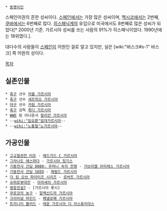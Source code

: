  * [[동명이인]]

스페인어권의 흔한 성씨이다. [[스페인]]에서는 가장 많은 성씨이며, [[멕시코]]에서는 2번째, [[쿠바]]에서는 6번째로 많다. [[히스패닉]]계의 유입으로 미국에서도 8번째로 많은 성씨가 되었다[* 2000년 기준. 가르시아 성씨를 쓰는 사람의 91%가 히스패닉이었다. 1990년에는 18위였다.]. 

대다수의 사람들이 [[스페인]]이 어원인 걸로 알고 있지만, 실은 [wiki:"바스크#s-1" 바스크] 쪽 어원의 성이다.

[[목차]]
== 실존인물 ==
 * [[축구]] 선수 [[라울 가르시아]]
 * [[축구]] 선수 [[세르히오 가르시아]]
 * [[야구]] 선수 [[카림 가르시아]]
 * [[축구]] 감독 [[뤼디 가르시아]]
 * [[WWE]] 링 아나운서 [[릴리안 가르시아]]
 * --[[wiki:"임요환"임대가르시아]]--
 * --[[wiki:"노홍철"노가르시아]]--
 
== 가공인물 ==
 * [[고교철권전 터프]] - [[에드가드 C 가르시아]]
 * [[그라나도 에스파다]] - [[가르시아 힝기스]]
 * [[기동전사 건담 0080: 주머니 속의 전쟁]] - [[가브리엘 라미레스 가르시아]]
 * [[기동전사 건담 SEED]] - [[제럴드 가르시아]]
 * [[더 킹 오브 파이터즈 시리즈]] - [[로버트 가르시아]]
 * [[슈퍼로봇대전]] - [[아라세리 가르시아]]
 * [[영웅전설7]] - [가르시아 롯시]
 * [[쿠로코의 농구]] - [[알렉산드라 가르시아]]
 * [[크리미널 마인드]] - [[페넬로페 가르시아]] 
 * [[트리니티 블러드]] - [[레온 가르시아 디 아스튜리아스]]
